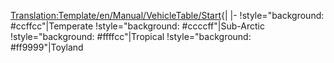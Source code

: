 <noinclude>[[Translation:Template/en/Manual/VehicleTable/Start]]</noinclude>{|
|-
!style="background: #ccffcc"|Temperate
!style="background: #ccccff"|Sub-Arctic
!style="background: #ffffcc"|Tropical
!style="background: #ff9999"|Toyland